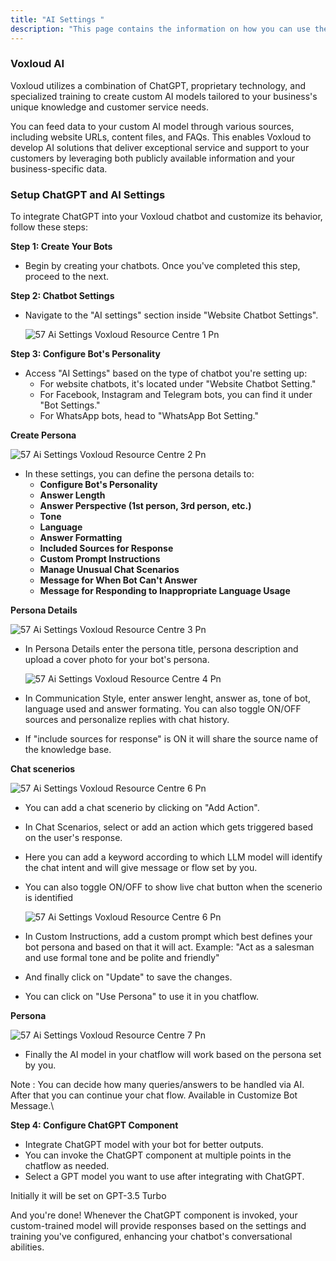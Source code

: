 ```yaml
---
title: "AI Settings "
description: "This page contains the information on how you can use the  Voxloud AI to enhance your chatbot capabilities."
---
```


### Voxloud AI

Voxloud utilizes a combination of ChatGPT, proprietary technology, and specialized training to create custom AI models tailored to your business's unique knowledge and customer service needs.

You can feed data to your custom AI model through various sources, including website URLs, content files, and FAQs. This enables  Voxloud to develop AI solutions that deliver exceptional service and support to your customers by leveraging both publicly available information and your business-specific data.

### **Setup ChatGPT and AI Settings**

To integrate ChatGPT into your  Voxloud chatbot and customize its behavior, follow these steps:

**Step 1: Create Your Bots**

- Begin by creating your chatbots. Once you've completed this step, proceed to the next.

**Step 2: Chatbot Settings**

- Navigate to the "AI settings" section inside "Website Chatbot Settings".

  ![57 Ai Settings  Voxloud Resource Centre 1 Pn](/images/how-botpenguin-works/website-ai-setting/57.ai_settings__Voxloud_resource_centre-1.png)

**Step 3: Configure Bot's Personality**

- Access "AI Settings" based on the type of chatbot you're setting up:
  - For website chatbots, it's located under "Website Chatbot Setting."
  - For Facebook, Instagram and Telegram bots, you can find it under "Bot Settings."
  - For WhatsApp bots, head to "WhatsApp Bot Setting."

**Create Persona**

![57 Ai Settings  Voxloud Resource Centre 2 Pn](/images/how-botpenguin-works/website-ai-setting/57.ai_settings__Voxloud_resource_centre-2.png)

- In these settings, you can define the persona details to:
  - **Configure Bot's Personality**
  - **Answer Length**
  - **Answer Perspective (1st person, 3rd person, etc.)**
  - **Tone**
  - **Language**
  - **Answer Formatting**
  - **Included Sources for Response**
  - **Custom Prompt Instructions**
  - **Manage Unusual Chat Scenarios**
  - **Message for When Bot Can't Answer**
  - **Message for Responding to Inappropriate Language Usage**

**Persona Details**

![57 Ai Settings  Voxloud Resource Centre 3 Pn](/images/how-botpenguin-works/website-ai-setting/57.ai_settings__Voxloud_resource_centre-3.png)

- In Persona Details enter the persona title, persona description and upload a cover photo for your bot's persona.

  ![57 Ai Settings  Voxloud Resource Centre 4 Pn](/images/how-botpenguin-works/website-ai-setting/57.ai_settings__Voxloud_resource_centre-4.png)
- In Communication Style, enter answer lenght, answer as, tone of bot, language used and answer formating. You can also toggle ON/OFF sources and personalize replies with chat history.
- If "include sources for response" is ON it will share the source name of the knowledge base.

**Chat scenerios**

![57 Ai Settings  Voxloud Resource Centre 6 Pn](/images/how-botpenguin-works/website-ai-setting/57.ai_settings__Voxloud_resource_centre-5.png)

- You can add a chat scenerio by clicking on "Add Action".
- In Chat Scenarios, select or add an action which gets triggered based on the user's response.
- Here you can add a keyword according to which LLM model will identify the chat intent and will give message or flow set by you.
- You can also toggle ON/OFF to show live chat button when the scenerio is identified

  ![57 Ai Settings  Voxloud Resource Centre 6 Pn](/images/how-botpenguin-works/website-ai-setting/57.ai_settings__Voxloud_resource_centre-6.png)
- In Custom Instructions, add a custom prompt which best defines your bot persona and based on that it will act. Example: "Act as a salesman and use formal tone and be polite and friendly"
- And finally click on "Update" to save the changes.
- You can click on "Use Persona" to use it in you chatflow.

**Persona**

![57 Ai Settings  Voxloud Resource Centre 7 Pn](/images/how-botpenguin-works/website-ai-setting/57.ai_settings__Voxloud_resource_centre-7.png)

- Finally the AI model in your chatflow will work based on the persona set by you.

Note : You can decide how many queries/answers to be handled via AI. After that you can continue your chat flow. Available in Customize Bot Message.\\

**Step 4: Configure ChatGPT Component**

- Integrate ChatGPT model with your bot for better outputs.
- You can invoke the ChatGPT component at multiple points in the chatflow as needed.
- Select a GPT model you want to use after integrating with ChatGPT.

<Info>
  Initially it will be set on GPT-3.5 Turbo
</Info>

And you're done\! Whenever the ChatGPT component is invoked, your custom-trained model will provide responses based on the settings and training you've configured, enhancing your chatbot's conversational abilities.